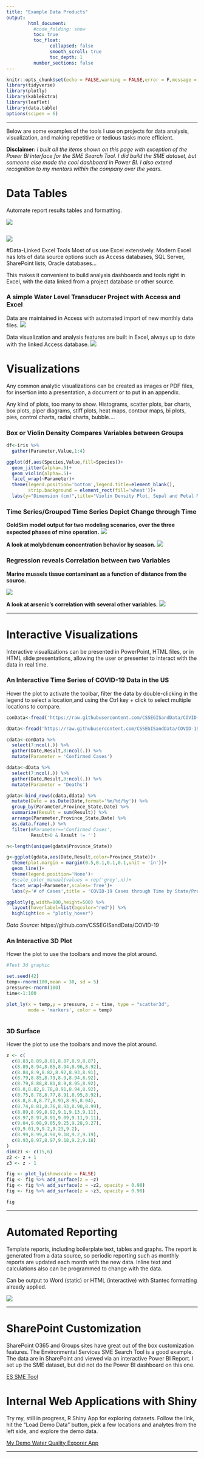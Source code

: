 ```yaml
---
title: "Example Data Products"
output: 
        html_document:
          #code_folding: show
          toc: true
          toc_float: 
                collapsed: false
                smooth_scroll: true
                toc_depth: 1
          number_sections: false
---
```


```r
knitr::opts_chunk$set(echo = FALSE,warning = FALSE,error = F,message = F)
library(tidyverse)
library(plotly)
library(kableExtra)
library(leaflet)
library(data.table)
options(scipen = 6)

```

<hr/>
Below are some examples of the tools I use on projects for data analysis, visualization, and making repetitive or tedious tasks more efficient.

**Disclaimer: ** *I built all the items shown on this page with exception of the Power BI interface for the SME Search Tool. I did build the SME dataset, but someone else made the cool dashboard in Power BI. I also extend recognition to my mentors within the company over the years.*

# Data Tables
Automate report results tables and formatting.
<div class="row">
<div class="column">
<img src='./img/tbl1.jpg'></img>
</div>
<div class="column"></div>
<img src='./img/tbl2.jpg'></img>
</div>

#Data-Linked Excel Tools
Most of us use Excel extensively. Modern Excel has lots of data source options such as Access databases, SQL Server, SharePoint lists, Oracle databases...

This makes it convenient to build analysis dashboards and tools right in Excel, with the data linked from a project database or other source.

### A simple Water Level Transducer Project with Access and Excel
Data are maintained in Access with automated import of new monthly data files. 
<img src='./img/trans1.jpg'></img>

Data visualization and analysis features are built in Excel, always up to date with the linked Access database.
<img src='./img/trans2.jpg'></img>


# Visualizations
Any common analytic visualizations can be created as images or PDF files, for insertion into a presentation, a document or to put in an appendix.

Any kind of plots, too many to show. Histograms, scatter plots, bar charts, box plots, piper diagrams, stiff plots, heat maps, contour maps, bi plots, pies, control charts, radial charts, bubble....

### Box or Violin Density Compares Variables between Groups

```r
df<-iris %>%
  gather(Parameter,Value,1:4)

ggplot(df,aes(Species,Value,fill=Species))+
  geom_jitter(alpha=.5)+
  geom_violin(alpha=.5)+
  facet_wrap(~Parameter)+
  theme(legend.position='bottom',legend.title=element_blank(),
        strip.background = element_rect(fill='wheat'))+
  labs(y="Dimension (cm)",title="Violin Density Plot, Sepal and Petal Morphology\nin Three Iris Species")

```

### Time Series/Grouped Time Series Depict Change through Time
**GoldSim model output for two modeling scenarios, over the three expected phases of mine operation.**
<img src='./img/viz1.jpg'></img>

**A look at molybdenum concentration behavior by season.**
<img src='./img/viz2.jpg'></img>


### Regression reveals Correlation between two Variables
**Marine mussels tissue contaminant as a function of distance from the source.**

<img src='./img/viz3.jpg'></img>

**A look at arsenic's correlation with several other variables.**
<img src='./img/corplots.jpg'></img>


<hr/>
# Interactive Visualizations
Interactive visualizations can be presented in PowerPoint, HTML files, or in HTML slide presentations, allowing the user or presenter to interact with the data in real time.

### An Interactive Time Series of COVID-19 Data in the US
Hover the plot to activate the toolbar, filter the data by double-clicking in the legend to select a location,and using the Ctrl key + click to select multiple locations to compare.

```r

conData<-fread('https://raw.githubusercontent.com/CSSEGISandData/COVID-19/master/csse_covid_19_data/csse_covid_19_time_series/time_series_covid19_confirmed_US.csv')

dData<-fread('https://raw.githubusercontent.com/CSSEGISandData/COVID-19/master/csse_covid_19_data/csse_covid_19_time_series/time_series_covid19_deaths_US.csv')

cdata<-conData %>% 
  select(7:ncol(.)) %>% 
  gather(Date,Result,8:ncol(.)) %>% 
  mutate(Parameter = 'Confirmed Cases')

ddata<-dData %>% 
  select(7:ncol(.)) %>% 
  gather(Date,Result,8:ncol(.)) %>% 
  mutate(Parameter = 'Deaths')

gdata<-bind_rows(cdata,ddata) %>% 
  mutate(Date = as.Date(Date,format='%m/%d/%y')) %>% 
  group_by(Parameter,Province_State,Date) %>% 
  summarize(Result = sum(Result)) %>% 
  arrange(Parameter,Province_State,Date) %>% 
  as.data.frame(.) %>% 
  filter(#Parameter=='Confirmed Cases',
         Result>0 & Result != '')

n<-length(unique(gdata$Province_State))

g<-ggplot(gdata,aes(Date,Result,color=Province_State))+
  theme(plot.margin = margin(0.5,0.1,0.1,0.1,unit = 'in'))+
  geom_line()+
  theme(legend.position='None')+
  #scale_color_manual(values = rep('grey',n))+
  facet_wrap(~Parameter,scales='free')+
  labs(y='# of Cases',title = 'COVID-19 Cases through Time by State/Province')

ggplotly(g,width=800,height=500) %>% 
  layout(hoverlabel=list(bgcolor="red")) %>% 
  highlight(on = "plotly_hover")

```

*Data Source: *https://github.com/CSSEGISandData/COVID-19

### An Interactive 3D Plot

Hover the plot to use the toolbars and move the plot around.


```r
#Test 3d graphic

set.seed(42)
temp<-rnorm(100,mean = 30, sd = 5)
pressure<-rnorm(100)
time<-1:100

plot_ly(x = temp,y = pressure, z = time, type = "scatter3d",
        mode = 'markers', color = temp)



```



### 3D Surface

Hover the plot to use the toolbars and move the plot around.



```r
z <- c(
  c(8.83,8.89,8.81,8.87,8.9,8.87),
  c(8.89,8.94,8.85,8.94,8.96,8.92),
  c(8.84,8.9,8.82,8.92,8.93,8.91),
  c(8.79,8.85,8.79,8.9,8.94,8.92),
  c(8.79,8.88,8.81,8.9,8.95,8.92),
  c(8.8,8.82,8.78,8.91,8.94,8.92),
  c(8.75,8.78,8.77,8.91,8.95,8.92),
  c(8.8,8.8,8.77,8.91,8.95,8.94),
  c(8.74,8.81,8.76,8.93,8.98,8.99),
  c(8.89,8.99,8.92,9.1,9.13,9.11),
  c(8.97,8.97,8.91,9.09,9.11,9.11),
  c(9.04,9.08,9.05,9.25,9.28,9.27),
  c(9,9.01,9,9.2,9.23,9.2),
  c(8.99,8.99,8.98,9.18,9.2,9.19),
  c(8.93,8.97,8.97,9.18,9.2,9.18)
)
dim(z) <- c(15,6)
z2 <- z + 1
z3 <- z - 1

fig <- plot_ly(showscale = FALSE)
fig <- fig %>% add_surface(z = ~z)
fig <- fig %>% add_surface(z = ~z2, opacity = 0.98)
fig <- fig %>% add_surface(z = ~z3, opacity = 0.98)

fig


```



<hr/>
# Automated Reporting
Template reports, including boilerplate text, tables and graphs. The report is generated from a data source, so periodic reporting such as monthly reports are updated each month with the new data. Inline text and calculations also can be programmed to change with the data.

Can be output to Word (static) or HTML (interactive) with Stantec formatting already applied.

<img src="./img/doc1.jpg"></img>

<hr/>

# SharePoint Customization
SharePoint O365 and Groups sites have great out of the box customization features.
The Environmental Services SME Search Tool is a good example. The data are in SharePoint and viewed via an interactive Power BI Report. I set up the SME dataset, but did not do the Power BI dashboard on this one.

[ES SME Tool](https://stantec.sharepoint.com/sites/EnvironmentalServices/SitePages/Subject-Matter-Experts-Search-Tool.aspx)



# Internal Web Applications with Shiny
Try my, still in progress, R Shiny App for exploring datasets. Follow the link, hit the "Load Demo Data" button, pick a few locations and analytes from the left side, and explore the demo data.

[My Demo Water Quality Exporer App](https://peernisse.shinyapps.io/wqdashboard/)
<hr/>








